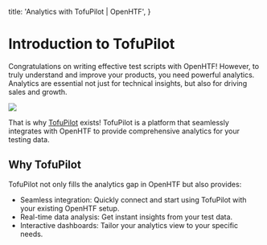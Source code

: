   title: 'Analytics with TofuPilot | OpenHTF',
}

# Introduction to TofuPilot

Congratulations on writing effective test scripts with OpenHTF! However, to truly understand and improve your products, you need powerful analytics. Analytics are essential not just for technical insights, but also for driving sales and growth.

<Image src="/logo-tp.png" />

That is why [TofuPilot](https://tofupilot.com) exists! TofuPilot is a platform that seamlessly integrates with OpenHTF to provide comprehensive analytics for your testing data.

## Why TofuPilot

TofuPilot not only fills the analytics gap in OpenHTF but also provides:

- Seamless integration: Quickly connect and start using TofuPilot with your existing OpenHTF setup.
- Real-time data analysis: Get instant insights from your test data.
- Interactive dashboards: Tailor your analytics view to your specific needs.
